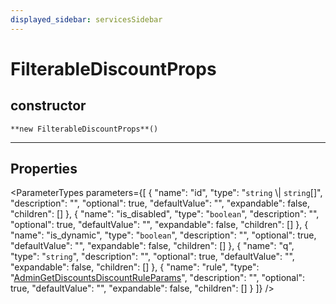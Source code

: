 ```yaml
---
displayed_sidebar: servicesSidebar
---
```



# FilterableDiscountProps

## constructor

`**new FilterableDiscountProps**()`

___

## Properties

<ParameterTypes parameters={[
  {
    "name": "id",
    "type": "`string` \\| `string`[]",
    "description": "",
    "optional": true,
    "defaultValue": "",
    "expandable": false,
    "children": []
  },
  {
    "name": "is_disabled",
    "type": "`boolean`",
    "description": "",
    "optional": true,
    "defaultValue": "",
    "expandable": false,
    "children": []
  },
  {
    "name": "is_dynamic",
    "type": "`boolean`",
    "description": "",
    "optional": true,
    "defaultValue": "",
    "expandable": false,
    "children": []
  },
  {
    "name": "q",
    "type": "`string`",
    "description": "",
    "optional": true,
    "defaultValue": "",
    "expandable": false,
    "children": []
  },
  {
    "name": "rule",
    "type": "[AdminGetDiscountsDiscountRuleParams](AdminGetDiscountsDiscountRuleParams.mdx)",
    "description": "",
    "optional": true,
    "defaultValue": "",
    "expandable": false,
    "children": []
  }
]} />
